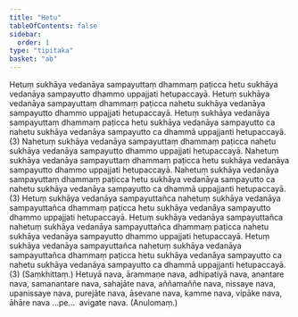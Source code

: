 ```yaml
---
title: "Hetu"
tableOfContents: false
sidebar:
  order: 1
type: "tipitaka"
basket: "ab"
---
```



<DynamicBreadcrumb />

<Division number="67">

<Paragraph number="114">
Hetuṃ sukhāya vedanāya sampayuttaṃ dhammaṃ paṭicca hetu sukhāya vedanāya sampayutto dhammo uppajjati hetupaccayā. Hetuṃ sukhāya vedanāya sampayuttaṃ dhammaṃ paṭicca nahetu sukhāya vedanāya sampayutto dhammo uppajjati hetupaccayā. Hetuṃ sukhāya vedanāya sampayuttaṃ dhammaṃ paṭicca hetu sukhāya vedanāya sampayutto ca nahetu sukhāya vedanāya sampayutto ca dhammā uppajjanti hetupaccayā. (3)
</Paragraph>

</Division>
<Division number="68">

<Paragraph number="115">
Nahetuṃ sukhāya vedanāya sampayuttaṃ dhammaṃ paṭicca nahetu sukhāya vedanāya sampayutto dhammo uppajjati hetupaccayā. Nahetuṃ sukhāya vedanāya sampayuttaṃ dhammaṃ paṭicca hetu sukhāya vedanāya sampayutto dhammo uppajjati hetupaccayā. Nahetuṃ sukhāya vedanāya sampayuttaṃ dhammaṃ paṭicca hetu sukhāya vedanāya sampayutto ca nahetu sukhāya vedanāya sampayutto ca dhammā uppajjanti hetupaccayā. (3)
</Paragraph>

</Division>
<Division number="69">

<Paragraph number="116">
Hetuṃ sukhāya vedanāya sampayuttañca nahetuṃ sukhāya vedanāya sampayuttañca dhammaṃ paṭicca hetu sukhāya vedanāya sampayutto dhammo uppajjati hetupaccayā. Hetuṃ sukhāya vedanāya sampayuttañca nahetuṃ sukhāya vedanāya sampayuttañca dhammaṃ paṭicca nahetu sukhāya vedanāya sampayutto dhammo uppajjati hetupaccayā. Hetuṃ sukhāya vedanāya sampayuttañca nahetuṃ sukhāya vedanāya sampayuttañca dhammaṃ paṭicca hetu sukhāya vedanāya sampayutto ca nahetu sukhāya vedanāya sampayutto ca dhammā uppajjanti hetupaccayā. (3) (Saṃkhittaṃ.)
</Paragraph>

</Division>
<Division number="70">

<Paragraph number="117">
Hetuyā nava, ārammaṇe nava, adhipatiyā nava, anantare nava, samanantare nava, sahajāte nava, aññamaññe nava, nissaye nava, upanissaye nava, purejāte nava, āsevane nava, kamme nava, vipāke nava, āhāre nava …pe…  avigate nava. (Anulomaṃ.)
</Paragraph>
</Division>